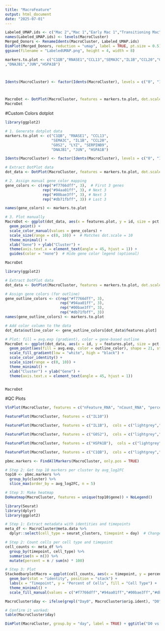 ```yaml
---
title: "MacroFeature"
output: html_document
date: "2025-07-01"
---
```


```r
Labeled_UMAP.ids <- c("Mac 2","Mac 1","Early Mac 1","Transitioning Mac")
names(Labeled_UMAP.ids) <- levels(MacroCluster)
Merged_Donors <- RenameIdents(MacroCluster, Labeled_UMAP.ids)
DimPlot(Merged_Donors, reduction = "umap", label = TRUE, pt.size = 0.5) + NoLegend()
ggsave(filename = "LabeledUMAP.png", height = 4, width = 8)
```


```r
markers.to.plot <- c("C1QB","RNASE1","CCL13","SEMA3C","IL1B","CCL20","G0S2","LYZ","SERPINB9"
,"DNAJB1","JUN","HSPA1B")



Idents(MacroCluster) <- factor(Idents(MacroCluster), levels = c("0", "1", "2", "3"))



MacroDot <- DotPlot(MacroCluster, features = markers.to.plot, dot.scale = 10, cols = c("white", "maroon")) + RotatedAxis()
MacroDot
```

#Custom Colors dotplot
```r
library(ggplot2)

# 1. Generate dotplot data
markers.to.plot <- c("C1QB", "RNASE1", "CCL13",
                     "SEMA3C", "IL1B", "CCL20",
                     "G0S2", "LYZ", "SERPINB9",
                     "DNAJB1", "JUN", "HSPA1B")

Idents(MacroCluster) <- factor(Idents(MacroCluster), levels = c("0", "1", "2", "3"))

# Extract DotPlot data
dot_data <- DotPlot(MacroCluster, features = markers.to.plot, dot.scale = 10)$data

# 2. Assign manual gene color mapping
gene_colors <- c(rep("#f7766dff", 3),  # First 3 genes
                 rep("#94aa01ff", 3), # Next 3
                 rep("#00bae3ff", 3), # Next 3
                 rep("#db71fbff", 3)) # Last 3

names(gene_colors) <- markers.to.plot

# 3. Plot manually
MacroDot <- ggplot(dot_data, aes(x = features.plot, y = id, size = pct.exp, color = features.plot)) +
  geom_point() +
  scale_color_manual(values = gene_colors) +
  scale_size(range = c(0, 10)) +  # Matches dot.scale = 10
  theme_minimal() +
  xlab("Gene") + ylab("Cluster") +
  theme(axis.text.x = element_text(angle = 45, hjust = 1)) +
  guides(color = "none")  # Hide gene color legend (optional)

MacroDot

```


```r
library(ggplot2)

# Extract DotPlot data
dot_data <- DotPlot(MacroCluster, features = markers.to.plot, dot.scale = 10)$data

# Assign gene colors (for outline)
gene_outline_colors <- c(rep("#f7766dff", 3),
                         rep("#94aa01ff", 3),
                         rep("#00bae3ff", 3),
                         rep("#db71fbff", 3))
names(gene_outline_colors) <- markers.to.plot

# Add color column to the data
dot_data$outline_color <- gene_outline_colors[dot_data$features.plot]

# Plot: fill = avg.exp (gradient), color = gene-based outline
MacroDot <- ggplot(dot_data, aes(x = id, y = features.plot, size = pct.exp)) +
  geom_point(aes(fill = avg.exp, color = outline_color), shape = 21, stroke = 1.2) +
  scale_fill_gradient(low = "white", high = "black") +
  scale_color_identity() +
  scale_size(range = c(0, 10)) +
  theme_minimal() +
  xlab("Cluster") + ylab("Gene") +
  theme(axis.text.x = element_text(angle = 45, hjust = 1))


MacroDot

```




#QC Plots
```r
VlnPlot(MacroCluster, features = c("nFeature_RNA", "nCount_RNA", "percent.mt"), ncol = 3) 
```


```r
FeaturePlot(MacroCluster, features = c("IL10"))
```


```r
FeaturePlot(MacroCluster, features = c("IL1B"),  cols = c("lightgrey","#94aa01ff"),min.cutoff = 0, max.cutoff = 4)
```

```r
FeaturePlot(MacroCluster, features = c("G0S2"),  cols = c("lightgrey","#00bae3ff"),min.cutoff = 0, max.cutoff = 4)

```



```r
FeaturePlot(MacroCluster, features = c("HSPA1B"),  cols = c("lightgrey","#db71fbff"),min.cutoff = 0, max.cutoff = 4)
```


```r
FeaturePlot(MacroCluster, features = c("C1QB"),  cols = c("lightgrey","#f7766dff"),min.cutoff = 0, max.cutoff = 4)
```


```r
pbmc.markers <- FindAllMarkers(MacroCluster, only.pos = TRUE)

# Step 2: Get top 10 markers per cluster by avg_log2FC
top10 <- pbmc.markers %>%
  group_by(cluster) %>%
  slice_max(order_by = avg_log2FC, n = 5)

# Step 3: Make heatmap
DoHeatmap(MacroCluster, features = unique(top10$gene)) + NoLegend()
```

```r
library(Seurat)
library(dplyr)
library(ggplot2)

# Step 1: Extract metadata with identities and timepoints
meta_df <- MacroCluster@meta.data %>%
  dplyr::select(cell_type = seurat_clusters, timepoint = day)  # Change to your actual timepoint column

# Step 2: Count cells per cell type and timepoint
cell_counts <- meta_df %>%
  group_by(timepoint, cell_type) %>%
  summarise(n = n()) %>%
  mutate(percent = n / sum(n) * 100)

# Step 3: Plot
StackedbarplotMacro = ggplot(cell_counts, aes(x = timepoint, y = percent, fill = cell_type)) +
  geom_bar(stat = "identity", position = "stack") +
  labs(x = "Timepoint", y = "Percent of Cells", fill = "Cell Type") +
  theme_minimal() +
  scale_fill_manual(values = c("#f7766dff","#94aa01ff","#00bae3ff","#db71fbff"))

```

```r
MacroCluster$day <- ifelse(grepl("Day0", MacroCluster$orig.ident), "D0", "D1")

# Confirm it worked:
table(MacroCluster$day)

DimPlot(MacroCluster, group.by = "day", label = TRUE) + ggtitle("D0 vs. D1")
```














